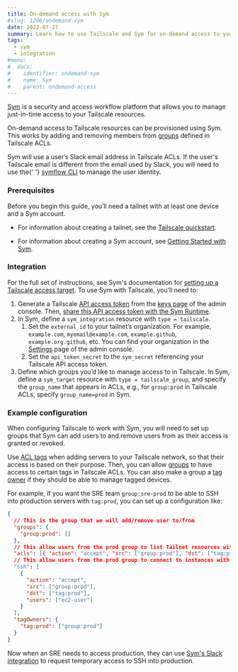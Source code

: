 ```yaml
---
title: On-demand access with Sym
#slug: 1206/ondemand-sym
date: 2022-07-27
summary: Learn how to use Tailscale and Sym for on-demand access to your Tailscale network.
tags:
  - sym
  - integration
#menu:
#  docs:
#    identifier: ondemand-sym
#    name: Sym
#    parent: ondemand-access
---
```


[Sym][sym] is a security and access workflow platform that allows you to manage just-in-time access to your Tailscale resources.

On-demand access to Tailscale resources can be provisioned using Sym. This works by adding and removing members from [groups][groups] defined in Tailscale ACLs.

<Note>
  Sym will use a user’s Slack email address in Tailscale ACLs. If the user's Tailscale email is
  different from the email used by Slack, you will need to use the{' '}
  <a href="https://docs.symops.com/docs/manage-users#update-identity">symflow CLI</a> to manage the
  user identity.
</Note>

### Prerequisites

Before you begin this guide, you’ll need a tailnet with at least one device and a Sym account.

- For information about creating a tailnet, see the [Tailscale quickstart][tailscale-quickstart].

- For information about creating a Sym account, see [Getting Started with Sym][sym-start].

### Integration

For the full set of instructions, see Sym's documentation for [setting up a Tailscale access target][sym-deploy]. To use Sym with Tailscale, you’ll need to:

1. Generate a Tailscale [API access token][access-token] from the [keys page][keys-page] of the admin console. Then, [share this API access token with the Sym Runtime][sym-secrets].
1. In Sym, define a `sym_integration` resource with `type = tailscale`.
   1. Set the `external_id` to your tailnet’s organization. For example, `example.com`, `myemail@example.com`, `example.github`,
      `example.org.github`, etc. You can find your organization in the [Settings][settings] page of the admin console.
   1. Set the `api_token_secret` to the `sym_secret` referencing your Tailscale API access token.
1. Define which groups you’d like to manage access to in Tailscale. In Sym, define a `sym_target`
   resource with `type = tailscale_group`, and specify the `group_name` that appears in ACLs, e.g., for
   `group:prod` in Tailscale ACLs, specify `group_name=prod` in Sym.

### Example configuration

When configuring Tailscale to work with Sym, you will need to set up groups that Sym can add users to and
remove users from as their access is granted or revoked.

Use [ACL tags][acl-tags] when adding servers to your Tailscale network, so that their access is based on their
purpose. Then, you can allow [groups][groups] to have access to certain tags in Tailscale ACLs. You can also make a
group a [tag owner][tag-owner] if they should be able to manage tagged devices.

For example, if you want the SRE team `group:sre-prod` to be able to SSH into production servers with `tag:prod`,
you can set up a configuration like:

```json
{
  // This is the group that we will add/remove user to/from
  "groups": {
    "group:prod": []
  },
  // This allow users from the prod group to list Tailnet resources with the "tag:prod".
  "acls": [{ "action": "accept", "src": ["group:prod"], "dst": ["tag:prod:*"] }],
  // This allow users from the prod group to connect to instances with the `tag:prod`
  "ssh": [
    {
      "action": "accept",
      "src": ["group:prod"],
      "dst": ["tag:prod"],
      "users": ["ec2-user"]
    }
  ],
  "tagOwners": {
    "tag:prod": ["group:prod"]
  }
}
```

Now when an SRE needs to access production, they can use [Sym's Slack integration][sym-overview] to request temporary access to SSH into production.

[acl-tags]: /kb/1068/acl-tags/
[admin-console]: https://login.tailscale.com/admin
[access-token]: /kb/1101/api/
[groups]: /kb/1018/acls/#groups
[keys-page]: https://login.tailscale.com/admin/settings/keys
[settings]: https://login.tailscale.com/admin/settings/
[sym-deploy]: https://docs.symops.com/docs/tailscale#add-tailscale-access-targets
[sym-overview]: https://docs.symops.com/docs/sym-overview
[sym-secrets]: https://docs.symops.com/docs/share-secrets-with-the-sym-runtime
[sym-start]: https://docs.symops.com/docs/getting-started
[sym]: https://symops.com/
[tag-owner]: /kb/1018/acls/#tag-owners
[tailscale-quickstart]: /kb/1017/install/
